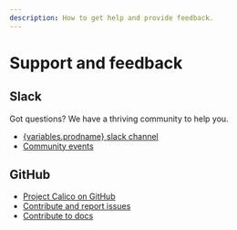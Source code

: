 ```yaml
---
description: How to get help and provide feedback.
---
```



# Support and feedback

## Slack

Got questions? We have a thriving community to help you.

- [{variables.prodname} slack channel](https://calicousers.slack.com/)
- [Community events](https://github.com/projectcalico/community)

## GitHub

- [Project Calico on GitHub](https://github.com/projectcalico/calico)
- [Contribute and report issues](https://github.com/projectcalico/calico/blob/master/CONTRIBUTING.md)
- [Contribute to docs](https://github.com/tigera/docs)